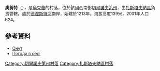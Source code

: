 {{coord|48|34|2|N|26|3|0|E|scale:100000|display=title}}

'''奧努特'''（{{lang-uk|Онут}}），是[[烏克蘭|烏克蘭]]的村落，位於該國西南部[[切爾諾夫策州|切爾諾夫策州]]，由[[扎斯塔夫納區|扎斯塔夫納區]]負責管轄，處於[[德涅斯特河|德涅斯特河]]南岸，始建於1213年，海拔高度139米，2001年人口624。

==參考資料==
* [http://w1.c1.rada.gov.ua/pls/z7502/A005?rdat1=25.09.2011&rf7571=38998 Онут]{{dead link|date=2017年12月 |bot=InternetArchiveBot |fix-attempted=yes }}
* [http://weather.in.ua/ua/chernovickaja/18997 Погода в селі ] {{Wayback|url=http://weather.in.ua/ua/chernovickaja/18997 |date=20160426213302 }}

{{DEFAULTSORT:Онут}}
[[Category:切爾諾夫策州村落|Category:切爾諾夫策州村落]]
[[Category:扎斯塔夫納區村落|Category:扎斯塔夫納區村落]]


{{Chernivtsi-geo-stub}}